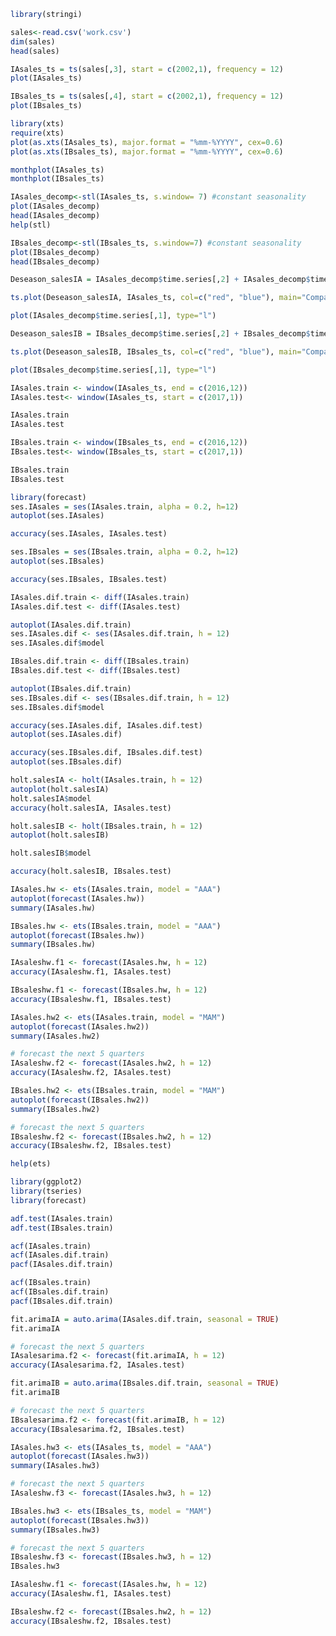 
```{r}
library(stringi)
```
```{r}
sales<-read.csv('work.csv')
dim(sales)
head(sales)
```

```{r}
IAsales_ts = ts(sales[,3], start = c(2002,1), frequency = 12)
plot(IAsales_ts)
```


```{r}
IBsales_ts = ts(sales[,4], start = c(2002,1), frequency = 12)
plot(IBsales_ts)
```
```{r}
library(xts)
require(xts)
plot(as.xts(IAsales_ts), major.format = "%mm-%YYYY", cex=0.6)
plot(as.xts(IBsales_ts), major.format = "%mm-%YYYY", cex=0.6)
```

```{r}
monthplot(IAsales_ts)
monthplot(IBsales_ts)
```

```{r}
IAsales_decomp<-stl(IAsales_ts, s.window= 7) #constant seasonality
plot(IAsales_decomp)
head(IAsales_decomp)
help(stl)
```
```{r}
IBsales_decomp<-stl(IBsales_ts, s.window=7) #constant seasonality
plot(IBsales_decomp)
head(IBsales_decomp)
```
```{r}
Deseason_salesIA = IAsales_decomp$time.series[,2] + IAsales_decomp$time.series[,3]

ts.plot(Deseason_salesIA, IAsales_ts, col=c("red", "blue"), main="Comparison of Sales and Deseasonalized Sales")

plot(IAsales_decomp$time.series[,1], type="l")
```

```{r}
Deseason_salesIB = IBsales_decomp$time.series[,2] + IBsales_decomp$time.series[,3]

ts.plot(Deseason_salesIB, IBsales_ts, col=c("red", "blue"), main="Comparison of Sales and Deseasonalized Sales")

plot(IBsales_decomp$time.series[,1], type="l")
```

```{r}
IAsales.train <- window(IAsales_ts, end = c(2016,12))
IAsales.test<- window(IAsales_ts, start = c(2017,1))

IAsales.train
IAsales.test
```
```{r}
IBsales.train <- window(IBsales_ts, end = c(2016,12))
IBsales.test<- window(IBsales_ts, start = c(2017,1))

IBsales.train
IBsales.test
```

```{r}
library(forecast)
ses.IAsales = ses(IAsales.train, alpha = 0.2, h=12)
autoplot(ses.IAsales)

accuracy(ses.IAsales, IAsales.test)

ses.IBsales = ses(IBsales.train, alpha = 0.2, h=12)
autoplot(ses.IBsales)

accuracy(ses.IBsales, IBsales.test)
```
```{r}
IAsales.dif.train <- diff(IAsales.train)
IAsales.dif.test <- diff(IAsales.test)

autoplot(IAsales.dif.train)
ses.IAsales.dif <- ses(IAsales.dif.train, h = 12)
ses.IAsales.dif$model

IBsales.dif.train <- diff(IBsales.train)
IBsales.dif.test <- diff(IBsales.test)

autoplot(IBsales.dif.train)
ses.IBsales.dif <- ses(IBsales.dif.train, h = 12)
ses.IBsales.dif$model
```
```{r}
accuracy(ses.IAsales.dif, IAsales.dif.test)
autoplot(ses.IAsales.dif)

accuracy(ses.IBsales.dif, IBsales.dif.test)
autoplot(ses.IBsales.dif)
```
```{r}
holt.salesIA <- holt(IAsales.train, h = 12)
autoplot(holt.salesIA)
holt.salesIA$model
accuracy(holt.salesIA, IAsales.test)

holt.salesIB <- holt(IBsales.train, h = 12)
autoplot(holt.salesIB)

holt.salesIB$model

accuracy(holt.salesIB, IBsales.test)
```
```{r}
IAsales.hw <- ets(IAsales.train, model = "AAA")
autoplot(forecast(IAsales.hw))
summary(IAsales.hw)

IBsales.hw <- ets(IBsales.train, model = "AAA")
autoplot(forecast(IBsales.hw))
summary(IBsales.hw)
```
```{r}
IAsaleshw.f1 <- forecast(IAsales.hw, h = 12)
accuracy(IAsaleshw.f1, IAsales.test)

IBsaleshw.f1 <- forecast(IBsales.hw, h = 12)
accuracy(IBsaleshw.f1, IBsales.test)
```
```{r}
IAsales.hw2 <- ets(IAsales.train, model = "MAM")
autoplot(forecast(IAsales.hw2))
summary(IAsales.hw2)

# forecast the next 5 quarters
IAsaleshw.f2 <- forecast(IAsales.hw2, h = 12)
accuracy(IAsaleshw.f2, IAsales.test)


```
```{r}
IBsales.hw2 <- ets(IBsales.train, model = "MAM")
autoplot(forecast(IBsales.hw2))
summary(IBsales.hw2)

# forecast the next 5 quarters
IBsaleshw.f2 <- forecast(IBsales.hw2, h = 12)
accuracy(IBsaleshw.f2, IBsales.test)

help(ets)
```

```{r}
library(ggplot2)
library(tseries)
library(forecast)

```
```{r}
adf.test(IAsales.train)
adf.test(IBsales.train)
```
```{r}
acf(IAsales.train)
acf(IAsales.dif.train)
pacf(IAsales.dif.train)

acf(IBsales.train)
acf(IBsales.dif.train)
pacf(IBsales.dif.train)

```
```{r}
fit.arimaIA = auto.arima(IAsales.dif.train, seasonal = TRUE)
fit.arimaIA

# forecast the next 5 quarters
IAsalesarima.f2 <- forecast(fit.arimaIA, h = 12)
accuracy(IAsalesarima.f2, IAsales.test)


```

```{r}
fit.arimaIB = auto.arima(IBsales.dif.train, seasonal = TRUE)
fit.arimaIB

# forecast the next 5 quarters
IBsalesarima.f2 <- forecast(fit.arimaIB, h = 12)
accuracy(IBsalesarima.f2, IBsales.test)
```
```{r}
IAsales.hw3 <- ets(IAsales_ts, model = "AAA")
autoplot(forecast(IAsales.hw3))
summary(IAsales.hw3)

# forecast the next 5 quarters
IAsaleshw.f3 <- forecast(IAsales.hw3, h = 12)
```

```{r}
IBsales.hw3 <- ets(IBsales_ts, model = "MAM")
autoplot(forecast(IBsales.hw3))
summary(IBsales.hw3)

# forecast the next 5 quarters
IBsaleshw.f3 <- forecast(IBsales.hw3, h = 12)
IBsales.hw3
```
```{r}
IAsaleshw.f1 <- forecast(IAsales.hw, h = 12)
accuracy(IAsaleshw.f1, IAsales.test)
```
```{r}
IBsaleshw.f2 <- forecast(IBsales.hw2, h = 12)
accuracy(IBsaleshw.f2, IBsales.test)
```

